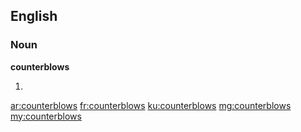 ==English==

===Noun===
'''counterblows'''

# {{plural of|counterblow}}

[[ar:counterblows]]
[[fr:counterblows]]
[[ku:counterblows]]
[[mg:counterblows]]
[[my:counterblows]]